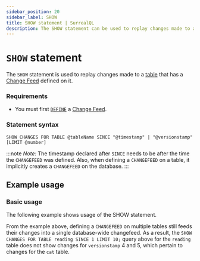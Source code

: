 ```yaml
---
sidebar_position: 20
sidebar_label: SHOW
title: SHOW statement | SurrealQL
description: The SHOW statement can be used to replay changes made to a table.
---
```



# `SHOW` statement

The `SHOW` statement is used to replay changes made to a [table](/docs/surrealdb/surrealql/statements/define/table#example-usage) that has a [Change Feed](/docs/surrealdb/surrealql/statements/define/table#using-changefeed-clause) defined on it.

### Requirements
- You must first [`DEFINE`](/docs/surrealdb/surrealql/statements/define/table#example-usage) a [Change Feed](https://surrealdb.com/cf).

### Statement syntax

```surql title="SurrealQL Syntax"
SHOW CHANGES FOR TABLE @tableName SINCE "@timestamp" | "@versionstamp" [LIMIT @number]
```
:::note
<em>Note:</em> The timestamp declared after `SINCE` needs to be after the time the `CHANGEFEED` was defined. Also, when defining a `CHANGEFEED` on a table, it implicitly creates a `CHANGEFEED` on the database.
:::

## Example usage
### Basic usage

The following example shows usage of the SHOW statement.
<SurrealistMini
url="https://dev.surrealist.app/mini?query=--+Define+the+change+feed+and+its+duration%0ADEFINE+TABLE+reading+CHANGEFEED+3d%3B%0A%0A--+Create+some+records+in+the+reading+table%0ACREATE+reading+SET+story+%3D+%22Once+upon+a+time%22%3B%0ACREATE+reading+SET+story+%3D+%22There+was+a+database%22%3B%0A--+Define+another+table+with+a+changefeed%0ADEFINE+TABLE+cat+CHANGEFEED+3d%3B%0ACREATE+cat+SET+story+%3D+%22And+there+was+a+cat%22%3B%0ACREATE+reading+SET+story+%3D+%22Fine%2C+there+was+a+database+and+also+a+cat%22%3B%0A%0A--+Replay+changes+to+the+reading+table+since+a+date%0ASHOW+CHANGES+FOR+TABLE+reading+SINCE+%222023-09-07T01%3A23%3A52Z%22+LIMIT+10%3B%0A--+Or+replay+changes+to+the+reading+table+beginning+at+a+version+stamp%0ASHOW+CHANGES+FOR+TABLE+reading+SINCE+1+LIMIT+10%3B&orientation=horizontal"
/>


From the example above, defining a `CHANGEFEED` on multiple tables still feeds their changes into a single database-wide changefeed. As a result, the `SHOW CHANGES FOR TABLE reading SINCE 1 LIMIT 10;` query above for the `reading` table does not show changes for `versionstamp` 4 and 5, which pertain to changes for the `cat` table.


